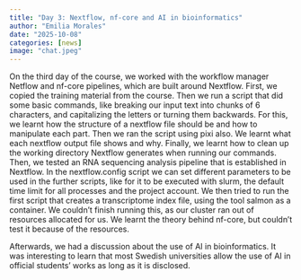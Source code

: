 ```yaml
---
title: "Day 3: Nextflow, nf-core and AI in bioinformatics"
author: "Emilia Morales"
date: "2025-10-08"
categories: [news]
image: "chat.jpeg"
---
```


On the third day of the course, we worked with the workflow manager Netflow and nf-core pipelines, which are built around Nextflow. First, we copied the training material from the course. Then we run a script that did some basic commands, like breaking our input text into chunks of 6 characters, and capitalizing the letters or turning them backwards. For this, we learnt how the structure of a nextflow file should be and how to manipulate each part. Then we ran the script using pixi also. We learnt what each nextflow output file shows and why. Finally, we learnt how to clean up the working directory Nextflow generates when running our commands. 
Then, we tested an RNA sequencing analysis pipeline that is established in Nextflow. In the nextflow.config script we can set different parameters to be used in the further scripts, like for it to be executed with slurm, the default time limit for all processes and the project account. We then tried to run the first script that creates a transcriptome index file, using the tool salmon as a container. We couldn't finish running this, as our cluster ran out of resources allocated for us.
We learnt the theory behind nf-core, but couldn't test it because of the resources. 

Afterwards, we had a discussion about the use of AI in bioinformatics. It was interesting to learn that most Swedish universities allow the use of AI in official students' works as long as it is disclosed. 